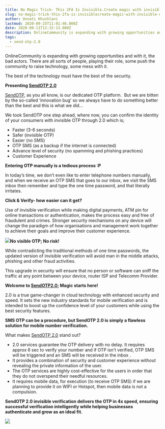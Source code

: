 ```yaml
---
title: No Magic Trick- This 2FA Is Invisible.Create magic with invisible OTP verification
slug: no-magic-trick-this-2fa-is-invisiblecreate-magic-with-invisible-otp-verification
author: Unnati Khushlani
lastmod: 2020-09-25T11:01:46.000Z
date: 2020-09-11T12:32:13.000Z
description: OnlineCommunity is expanding with growing opportunities and with it, the bad actors. There are all sorts of people, playing their role, some push the community to raise technology, some mess with it.
tags:
  - send-otp-2.0
---
```


OnlineCommunity is expanding with growing opportunities and with it, the bad actors. There are all sorts of people, playing their role, some push the community to raise technology, some mess with it.   


The best of the technology must have the best of the security.   


**Presenting [SendOTP 2.0](https://msg91.com/otp)**   


[SendOTP](https://msg91.com/otp), as you all know, is our dedicated OTP platform.  But we are bitten by the so-called ‘innovation bug’ so we always have to do something better than the best and this is what we did…

We took SendOTP one step ahead, where now, you can confirm the identity of your consumers with invisible OTP through 2.0 which is;

* Faster (3-6 seconds)
* Safer (invisible OTP)
* Easier (no SMS)
* OTP SMS (as a backup if the internet is connected)
* Advance level of security (no spamming and phishing practices)
* Customer Experience

**Entering OTP manually is a tedious process :P**

In today’s time, we don’t even like to enter telephone numbers manually, and when we receive an OTP SMS that goes to our inbox, we visit the SMS inbox then remember and type the one time password, and that literally irritates.  


**Click & Verify- how easier can it get?**

Use of invisible verification while making digital payments, ATM pin for online transactions or authentication, makes the process easy and free of fraudulent and crimes. Stronger security mechanisms on any device will change the paradigm of how organisations and management work together to achieve their goals and improve their customer experience.  
  


![](https://images-msg91.s3.ap-south-1.amazonaws.com/2020/09/Artboard---19-1.jpg)**No visible OTP; No risk!**

While contradicting the traditional methods of one time passwords, the updated version of invisible verification will avoid man in the middle attacks, phishing and other fraud activities.

This upgrade in security will ensure that no person or software can sniff the traffic at any point between your device, router ISP and Telecomm Provider.   
  


**Welcome to [SendOTP2.0](https://msg91.com/otp); Magic starts here!**  


2.0 is a true game-changer in cloud technology with enhanced security and speed. It sets the new industry standards for mobile verification and is intended to boost up the confidence level of your customers while using the best security features.   


**SMS OTP can be a procedure, but SendOTP 2.0 is simply a flawless solution for mobile number verification.**  


What makes [SendOTP 2.0](https://msg91.com/send-otp) stand out?

* 2.0 services guarantee the OTP delivery with no delay. It requires approx 6 sec to verify your number and if OTP isn't verified, OTP SMS will be triggered and an SMS will be received in the inbox .
* It provides a combination of security and customer experience without revealing the private information of the user.
* The OTP services are highly cost-effective for the users in order that they do not overspend their needful resources.
* It requires mobile data, for execution (to receive OTP SMS) if we are planning to provide it on WIFI or Hotspot, then mobile data is not a compulsion.

**SendOTP 2.0 invisible verification delivers the OTP in 4x speed, ensuring successful verification intelligently while helping businesses authenticate and grow as an ideal fit.**   


![](https://images-msg91.s3.ap-south-1.amazonaws.com/2020/09/Blog-3-1.jpg)